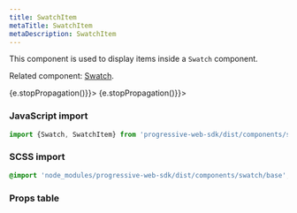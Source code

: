 ```yaml
---
title: SwatchItem
metaTitle: SwatchItem
metaDescription: SwatchItem
---
```



<div class="component-intro">

This component is used to display items inside a `Swatch` component.

Related component: [Swatch](Swatch).

</div>

<div onClick={(e) => {e.stopPropagation()}}>
<Tabs activeIndex={0} className="devcenter">
<TabsPanel title="Code" onClick={(e) => {e.stopPropagation()}}>

### JavaScript import

```jsx
import {Swatch, SwatchItem} from 'progressive-web-sdk/dist/components/swatch'
```

### SCSS import

```scss
@import 'node_modules/progressive-web-sdk/dist/components/swatch/base';
```

### Props table

<PropsTable propMetaData={props.componentMetadata.childrenComponentProp} />

</TabsPanel>
</Tabs>
</div>
